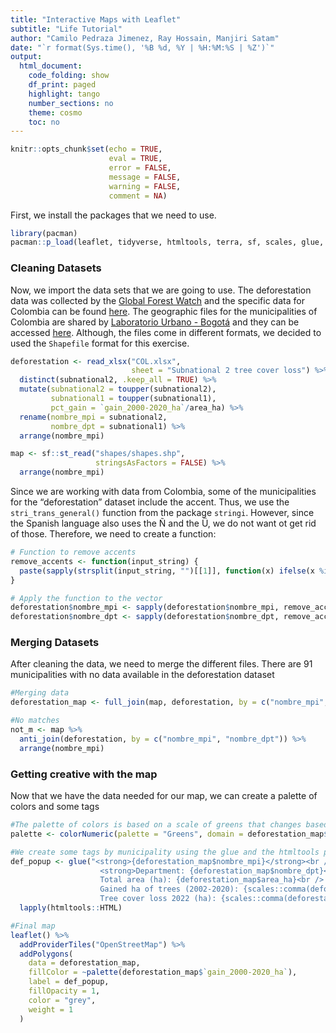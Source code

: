```yaml
---
title: "Interactive Maps with Leaflet"
subtitle: "Life Tutorial"
author: "Camilo Pedraza Jimenez, Ray Hossain, Manjiri Satam"
date: "`r format(Sys.time(), '%B %d, %Y | %H:%M:%S | %Z')`"
output:
  html_document:
    code_folding: show
    df_print: paged
    highlight: tango
    number_sections: no
    theme: cosmo
    toc: no
---
```

<style>
div.answer {background-color:#f3f0ff; border-radius: 5px; padding: 20px;}
</style>

```r
knitr::opts_chunk$set(echo = TRUE,
                      eval = TRUE,
                      error = FALSE,
                      message = FALSE,
                      warning = FALSE,
                      comment = NA)
```

First, we install the packages that we need to use.
```r
library(pacman)
pacman::p_load(leaflet, tidyverse, htmltools, terra, sf, scales, glue, readxl, stringi)
```

<h3><strong>Cleaning Datasets</strong></h3>

Now, we import the data sets that we are going to use. The deforestation data was collected by the [Global Forest Watch](https://www.globalforestwatch.org/) and the specific data for Colombia can be found [here](https://gfw.global/478KQ1A). The geographic files for the municipalities of Colombia are shared by [Laboratorio Urbano - Bogotá](https://bogota-laburbano.opendatasoft.com/pages/home/) and they can be accessed [here](https://bogota-laburbano.opendatasoft.com/explore/dataset/shapes/export/?location=6,4.85836,-73.2019&basemap=jawg.streets). Although, the files come in different formats, we decided to used the `Shapefile` format for this exercise. 

```r
deforestation <- read_xlsx("COL.xlsx", 
                           sheet = "Subnational 2 tree cover loss") %>%
  distinct(subnational2, .keep_all = TRUE) %>%
  mutate(subnational2 = toupper(subnational2),
         subnational1 = toupper(subnational1),
         pct_gain = `gain_2000-2020_ha`/area_ha) %>%
  rename(nombre_mpi = subnational2,
         nombre_dpt = subnational1) %>%
  arrange(nombre_mpi)

map <- sf::st_read("shapes/shapes.shp", 
                   stringsAsFactors = FALSE) %>%
  arrange(nombre_mpi)
```

Since we are working with data from Colombia, some of the municipalities for the "deforestation" dataset include the accent. Thus, we use the `stri_trans_general()` function from the package `stringi`. However, since the Spanish language also uses the Ñ and the Ü, we do not want ot get rid of those. Therefore, we need to create a function:
```r
# Function to remove accents
remove_accents <- function(input_string) {
  paste(sapply(strsplit(input_string, "")[[1]], function(x) ifelse(x %in% c("Ñ", "Ü"), x, stringi::stri_trans_general(x, "Latin-ASCII"))), collapse = "")
}

# Apply the function to the vector
deforestation$nombre_mpi <- sapply(deforestation$nombre_mpi, remove_accents)
deforestation$nombre_dpt <- sapply(deforestation$nombre_dpt, remove_accents)
```

<h3><strong>Merging Datasets</strong></h3>

After cleaning the data, we need to merge the different files. There are 91 municipalities with no data available in the deforestation dataset
```r
#Merging data
deforestation_map <- full_join(map, deforestation, by = c("nombre_mpi", "nombre_dpt"))

#No matches
not_m <- map %>%
  anti_join(deforestation, by = c("nombre_mpi", "nombre_dpt")) %>%
  arrange(nombre_mpi)
```

<h3><strong>Getting creative with the map</strong></h3>

Now that we have the data needed for our map, we can create a palette of colors and some tags

```r
#The palette of colors is based on a scale of greens that changes based on the gained ha of trees between 2002 and 2020 by municipality
palette <- colorNumeric(palette = "Greens", domain = deforestation_map$`gain_2000-2020_ha`)

#We create some tags by municipality using the glue and the htmltools packages
def_popup <- glue("<strong>{deforestation_map$nombre_mpi}</strong><br />
                    <strong>Department: {deforestation_map$nombre_dpt}</strong><br />
                    Total area (ha): {deforestation_map$area_ha}<br /> 
                    Gained ha of trees (2002-2020): {scales::comma(deforestation_map$`gain_2000-2020_ha`, accuracy = 1)}<br />
                    Tree cover loss 2022 (ha): {scales::comma(deforestation_map$tc_loss_ha_2022, accuracy = 1)}<br />")  %>%   
  lapply(htmltools::HTML)

#Final map
leaflet() %>%
  addProviderTiles("OpenStreetMap") %>%
  addPolygons(
    data = deforestation_map,
    fillColor = ~palette(deforestation_map$`gain_2000-2020_ha`),
    label = def_popup,
    fillOpacity = 1,
    color = "grey",
    weight = 1
  )
```



